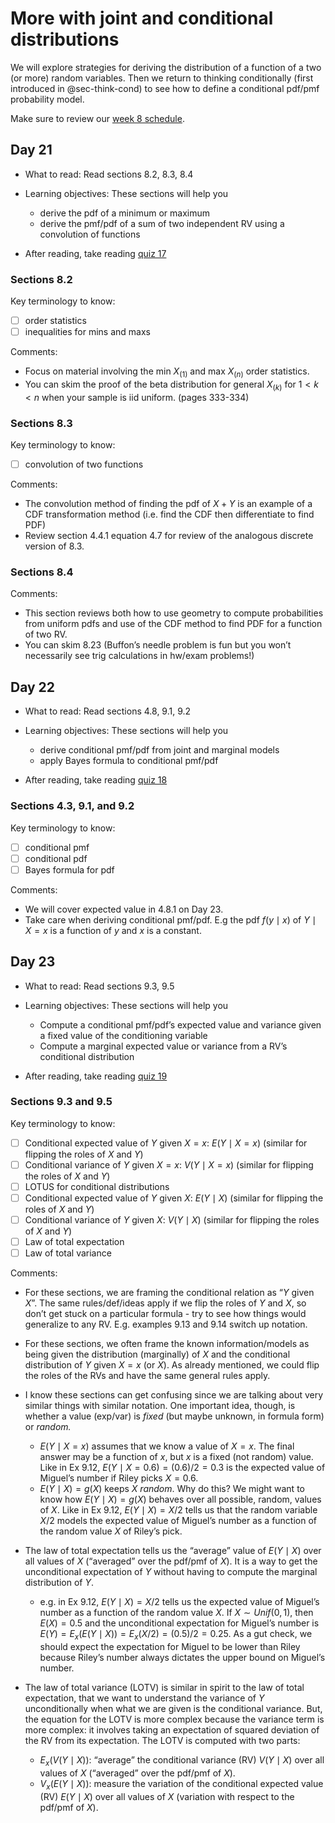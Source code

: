 # More with joint and conditional distributions  {#sec-more-joint-dist}

We will explore strategies for deriving the distribution of a function of a two (or more) random variables. Then we return to thinking conditionally (first introduced in @sec-think-cond) to see how to define a conditional pdf/pmf probability model. 

Make sure to review our [week 8 schedule](https://docs.google.com/spreadsheets/d/1RrtZ7JiEBz_r4XMC7Eib2ObRZpGSXkg2fVV1h8YrnUw/edit?usp=sharing).



## Day 21 {.unnumbered}

- What to read: Read sections 8.2, 8.3, 8.4

- Learning objectives: These sections will help you
  - derive the pdf of a minimum or maximum 
  - derive the pmf/pdf of a sum of two independent RV using a convolution of functions
  
- After reading, take reading [quiz 17](https://forms.gle/KsqVyoKtsQLFrZcs5)

  
### Sections 8.2 {.unnumbered}

Key terminology to know:

  - [ ] order statistics
  - [ ] inequalities for mins and maxs

Comments: 

- Focus on material involving the min $X_{(1)}$ and max $X_{(n)}$ order statistics. 
- You can skim the proof of the beta distribution for general $X_{(k)}$ for $1 < k < n$ when your sample is iid uniform. (pages 333-334)


### Sections 8.3 {.unnumbered}

Key terminology to know:

  - [ ] convolution of two functions

Comments: 

- The convolution method of finding the pdf of $X+Y$ is an example of a CDF transformation method (i.e. find the CDF then differentiate to find PDF)
- Review section 4.4.1 equation 4.7 for review of the analogous discrete version of 8.3. 


### Sections 8.4 {.unnumbered}

Comments: 

- This section reviews both how to use geometry to compute probabilities from uniform pdfs and use of the CDF method to find PDF for a function of two RV.
- You can skim 8.23 (Buffon's needle problem is fun but you won't necessarily see trig calculations in hw/exam problems!)


## Day 22 {.unnumbered}

- What to read: Read sections 4.8, 9.1, 9.2

- Learning objectives: These sections will help you
  - derive conditional pmf/pdf from joint and marginal models
  - apply Bayes formula to conditional pmf/pdf
  
- After reading, take reading [quiz 18](https://forms.gle/aoCcCr7x9s8o6Uhk8)

  
### Sections 4.3, 9.1, and 9.2  {.unnumbered}

Key terminology to know:

  - [ ] conditional pmf
  - [ ] conditional pdf
  - [ ] Bayes formula for pdf

Comments: 

- We will cover expected value in 4.8.1 on Day 23. 
- Take care when deriving conditional pmf/pdf. E.g the pdf $f(y \mid x)$ of $Y \mid X=x$ is a function of $y$ and $x$ is a constant. 




## Day 23 {.unnumbered}

- What to read: Read sections 9.3, 9.5

- Learning objectives: These sections will help you
  - Compute a conditional pmf/pdf's expected value and variance given a fixed value of the conditioning variable
  - Compute a marginal expected value or variance from a RV's conditional distribution
  
- After reading, take reading [quiz 19](https://forms.gle/AZmecHbJtKckUvkL6)

  
### Sections  9.3 and 9.5 {.unnumbered}

Key terminology to know:

  - [ ] Conditional expected value of $Y$ given $X=x$: $E(Y \mid X=x)$  (similar for flipping the roles of $X$ and $Y$)
  - [ ]  Conditional variance of $Y$ given $X=x$: $V(Y \mid X=x)$ (similar for flipping the roles of $X$ and $Y$)
  - [ ] LOTUS for conditional distributions
  - [ ]  Conditional expected value of $Y$ given $X$: $E(Y \mid X)$  (similar for flipping the roles of $X$ and $Y$)
  - [ ]  Conditional variance of $Y$ given $X$: $V(Y \mid X)$ (similar for flipping the roles of $X$ and $Y$)
  - [ ] Law of total expectation
  - [ ] Law of total variance
  

Comments: 

- For these sections, we are framing the conditional relation as "$Y$ given $X$". The same rules/def/ideas apply if we flip the roles of $Y$ and $X$, so don't get stuck on a particular formula - try to see how things would generalize to any RV. E.g. examples 9.13 and 9.14 switch up notation. 

- For these sections, we often frame the known information/models as being given the distribution (marginally) of $X$ and the conditional distribution of $Y$ given $X=x$ (or $X$). As already mentioned, we could flip the roles of the RVs and have the same general rules apply.

- I know these sections can get confusing since we are talking about very similar things with similar notation. One important idea, though, is whether a value (exp/var) is *fixed* (but maybe unknown, in formula form) or *random.* 
  - $E(Y \mid X=x)$ assumes that we know a value of $X=x$. The final answer may be a function of $x$, but $x$ is a fixed (not random) value. Like in Ex 9.12, $E(Y \mid X=0.6) = (0.6)/2=0.3$ is the expected value of Miguel's number if Riley picks $X=0.6$.
   - $E(Y \mid X) = g(X)$ keeps $X$ *random*. Why do this? We might want to know how $E(Y \mid X) = g(X)$ behaves over all possible, random, values of $X$.  Like in Ex 9.12, $E(Y \mid X) = X/2$ tells us that the random variable $X/2$ models the  expected value of Miguel's number as a function of the random value $X$ of Riley's pick.
   
- The law of total expectation tells us the "average" value of $E(Y \mid X)$ over all values of $X$ ("averaged" over the pdf/pmf of $X$). It is a way to get the unconditional expectation of $Y$ without having to compute the marginal distribution of $Y$.
  - e.g. in Ex 9.12, $E(Y \mid X) = X/2$ tells us the  expected value of Miguel's number as a function of the random value $X$. If $X \sim Unif(0,1)$, then $E(X) = 0.5$ and the unconditional expectation for Miguel's number is $E(Y) = E_x(E(Y \mid X)) = E_x(X/2) = (0.5)/2 = 0.25$. As a gut check, we should expect the expectation for Miguel to be lower than Riley because Riley's number always dictates the upper bound on Miguel's number.
  
- The law of total variance (LOTV) is similar in spirit to the law of total expectation, that we want to understand the variance of $Y$ unconditionally when what we are given is the conditional variance. But, the equation for the LOTV is more complex because the variance term is more complex: it involves taking an expectation of squared deviation of the RV from its expectation.  The LOTV is computed with two parts:
  - $E_x(V(Y \mid X))$: "average" the conditional variance (RV) $V(Y\mid X)$ over all values of $X$ ("averaged" over the pdf/pmf of $X$).
  - $V_x(E(Y \mid X))$: measure the variation of the conditional expected value (RV) $E(Y\mid X)$ over all values of $X$ (variation with respect to the pdf/pmf of $X$).
  


  